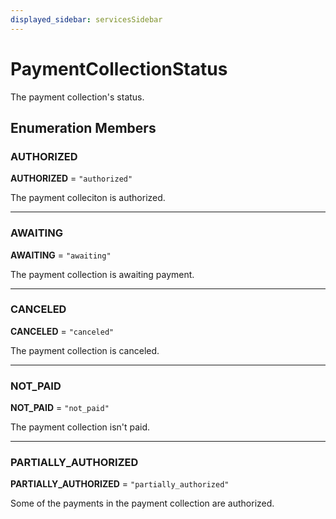 ```yaml
---
displayed_sidebar: servicesSidebar
---
```



# PaymentCollectionStatus

The payment collection's status.

## Enumeration Members

### AUTHORIZED

 **AUTHORIZED** = ``"authorized"``

The payment colleciton is authorized.

___

### AWAITING

 **AWAITING** = ``"awaiting"``

The payment collection is awaiting payment.

___

### CANCELED

 **CANCELED** = ``"canceled"``

The payment collection is canceled.

___

### NOT\_PAID

 **NOT\_PAID** = ``"not_paid"``

The payment collection isn't paid.

___

### PARTIALLY\_AUTHORIZED

 **PARTIALLY\_AUTHORIZED** = ``"partially_authorized"``

Some of the payments in the payment collection are authorized.
